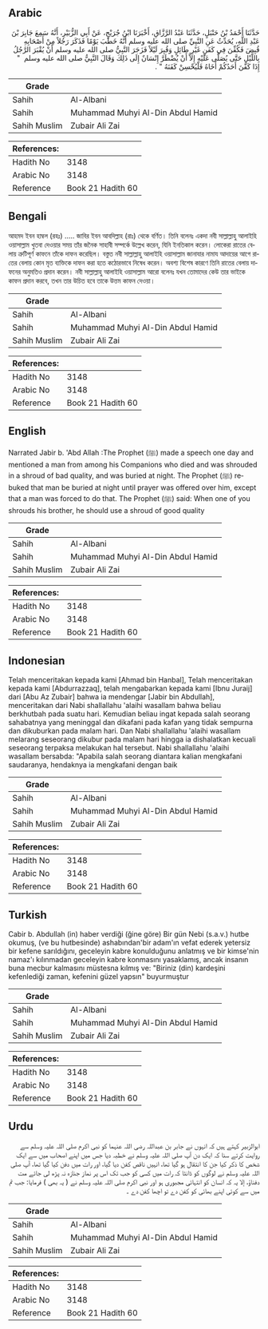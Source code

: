 ## Arabic


<div dir="rtl" lang="ar" style={{fontSize:'larger',backgroundColor:'#f8f9fa',padding:20}}>
حَدَّثَنَا أَحْمَدُ بْنُ حَنْبَلٍ، حَدَّثَنَا عَبْدُ الرَّزَّاقِ، أَخْبَرَنَا ابْنُ جُرَيْجٍ، عَنْ أَبِي الزُّبَيْرِ، أَنَّهُ سَمِعَ جَابِرَ بْنَ عَبْدِ اللَّهِ، يُحَدِّثُ عَنِ النَّبِيِّ صلى الله عليه وسلم أَنَّهُ خَطَبَ يَوْمًا فَذَكَرَ رَجُلاً مِنْ أَصْحَابِهِ قُبِضَ فَكُفِّنَ فِي كَفَنٍ غَيْرِ طَائِلٍ وَقُبِرَ لَيْلاً فَزَجَرَ النَّبِيُّ صلى الله عليه وسلم أَنْ يُقْبَرَ الرَّجُلُ بِاللَّيْلِ حَتَّى يُصَلَّى عَلَيْهِ إِلاَّ أَنْ يُضْطَرَّ إِنْسَانٌ إِلَى ذَلِكَ وَقَالَ النَّبِيُّ صلى الله عليه وسلم ‏ "‏ إِذَا كَفَّنَ أَحَدُكُمْ أَخَاهُ فَلْيُحْسِنْ كَفَنَهُ ‏"‏ ‏.‏
</div>
<div style={{backgroundColor:'#f8f9fa',padding:20, marginBottom: 10}}><table> <thead> <tr> <th>Grade</th> <th></th> </tr> </thead> <tbody> <tr><td>Sahih</td><td>Al-Albani</td></tr><tr><td>Sahih</td><td>Muhammad Muhyi Al-Din Abdul Hamid</td></tr><tr><td>Sahih Muslim</td><td>Zubair Ali Zai</td></tr></tbody></table><table> <thead> <tr> <th>References:</th> <th></th> </tr> </thead> <tbody><tr><td>Hadith No</td><td>3148</td></tr><tr><td>Arabic No</td><td>3148</td></tr><tr><td>Reference</td><td>Book 21 Hadith 60</td></tr></tbody></table></div>

## Bengali


<div dir="ltr" lang="bn" style={{fontSize:'larger',backgroundColor:'#f8f9fa',padding:20}}>
আহমদ ইবন হাম্বল (রহঃ) ..... জাবির ইবন আবদিল্লাহ (রাঃ) থেকে বর্ণিত। তিনি বলেনঃ একদা নবী সাল্লাল্লাহু আলাইহি ওয়াসাল্লাম খুতবা দেওয়ার সময় তাঁর জনৈক সাহাবী সম্পর্কে উল্লেখ করেন, যিনি ইনতিকাল করেন। লোকেরা রাতের বেলায় ত্রুটিপূর্ণ কাফনে তাঁকে দাফন করেছিল। বস্তুত নবী সাল্লাল্লাহু আলাইহি ওয়াসাল্লাম জানাযার নামায আদায়ের আগে রাতের বেলায় কোন মৃত ব্যক্তিকে দাফন করা হতে কঠোরভাবে নিষেধ করেন। অবশ্য বিশেষ কারণে তিনি রাতের বেলায় দাফনের অনুমতিও প্রদান করেন। নবী সাল্লাল্লাহু আলাইহি ওয়াসাল্লাম আরো বলেনঃ যখন তোমাদের কেউ তার ভাইকে কাফন প্রদান করবে, তখন তার উচিত হবে তাকে উত্তম কাফন দেওয়া।
</div>
<div style={{backgroundColor:'#f8f9fa',padding:20, marginBottom: 10}}><table> <thead> <tr> <th>Grade</th> <th></th> </tr> </thead> <tbody> <tr><td>Sahih</td><td>Al-Albani</td></tr><tr><td>Sahih</td><td>Muhammad Muhyi Al-Din Abdul Hamid</td></tr><tr><td>Sahih Muslim</td><td>Zubair Ali Zai</td></tr></tbody></table><table> <thead> <tr> <th>References:</th> <th></th> </tr> </thead> <tbody><tr><td>Hadith No</td><td>3148</td></tr><tr><td>Arabic No</td><td>3148</td></tr><tr><td>Reference</td><td>Book 21 Hadith 60</td></tr></tbody></table></div>

## English


<div dir="ltr" lang="en" style={{fontSize:'larger',backgroundColor:'#f8f9fa',padding:20}}>
Narrated Jabir b. 'Abd Allah :The Prophet (ﷺ) made a speech one day and mentioned a man from among his Companions who died and was shrouded in a shroud of bad quality, and was buried at night. The Prophet (ﷺ) rebuked that man be buried at night until prayer was offered over him, except that a man was forced to do that. The Prophet (ﷺ) said: When one of you shrouds his brother, he should use a shroud of good quality
</div>
<div style={{backgroundColor:'#f8f9fa',padding:20, marginBottom: 10}}><table> <thead> <tr> <th>Grade</th> <th></th> </tr> </thead> <tbody> <tr><td>Sahih</td><td>Al-Albani</td></tr><tr><td>Sahih</td><td>Muhammad Muhyi Al-Din Abdul Hamid</td></tr><tr><td>Sahih Muslim</td><td>Zubair Ali Zai</td></tr></tbody></table><table> <thead> <tr> <th>References:</th> <th></th> </tr> </thead> <tbody><tr><td>Hadith No</td><td>3148</td></tr><tr><td>Arabic No</td><td>3148</td></tr><tr><td>Reference</td><td>Book 21 Hadith 60</td></tr></tbody></table></div>

## Indonesian


<div dir="ltr" lang="id" style={{fontSize:'larger',backgroundColor:'#f8f9fa',padding:20}}>
Telah menceritakan kepada kami [Ahmad bin Hanbal], Telah menceritakan kepada kami [Abdurrazzaq], telah mengabarkan kepada kami [Ibnu Juraij] dari [Abu Az Zubair] bahwa ia mendengar [Jabir bin Abdullah], menceritakan dari Nabi shallallahu 'alaihi wasallam bahwa beliau berkhutbah pada suatu hari. Kemudian beliau ingat kepada salah seorang sahabatnya yang meninggal dan dikafani pada kafan yang tidak sempurna dan dikuburkan pada malam hari. Dan Nabi shallallahu 'alaihi wasallam melarang seseorang dikubur pada malam hari hingga ia dishalatkan kecuali seseorang terpaksa melakukan hal tersebut. Nabi shallallahu 'alaihi wasallam bersabda: "Apabila salah seorang diantara kalian mengkafani saudaranya, hendaknya ia mengkafani dengan baik
</div>
<div style={{backgroundColor:'#f8f9fa',padding:20, marginBottom: 10}}><table> <thead> <tr> <th>Grade</th> <th></th> </tr> </thead> <tbody> <tr><td>Sahih</td><td>Al-Albani</td></tr><tr><td>Sahih</td><td>Muhammad Muhyi Al-Din Abdul Hamid</td></tr><tr><td>Sahih Muslim</td><td>Zubair Ali Zai</td></tr></tbody></table><table> <thead> <tr> <th>References:</th> <th></th> </tr> </thead> <tbody><tr><td>Hadith No</td><td>3148</td></tr><tr><td>Arabic No</td><td>3148</td></tr><tr><td>Reference</td><td>Book 21 Hadith 60</td></tr></tbody></table></div>

## Turkish


<div dir="ltr" lang="tr" style={{fontSize:'larger',backgroundColor:'#f8f9fa',padding:20}}>
Cabir b. Abdullah (in) haber verdiği (ğine göre) Bir gün Nebi (s.a.v.) hutbe okumuş, (ve bu hutbesinde) ashabından'bir adam'ın vefat ederek yetersiz bir kefene sarıldığını, geceleyin kabre konulduğunu anlatmış ve bir kimse'nin namaz'ı kılınmadan geceleyin kabre konmasını yasaklamış, ancak insanın buna mecbur kalmasını müstesna kılmış ve: "Biriniz (din) kardeşini kefenlediği zaman, kefenini güzel yapsın" buyurmuştur
</div>
<div style={{backgroundColor:'#f8f9fa',padding:20, marginBottom: 10}}><table> <thead> <tr> <th>Grade</th> <th></th> </tr> </thead> <tbody> <tr><td>Sahih</td><td>Al-Albani</td></tr><tr><td>Sahih</td><td>Muhammad Muhyi Al-Din Abdul Hamid</td></tr><tr><td>Sahih Muslim</td><td>Zubair Ali Zai</td></tr></tbody></table><table> <thead> <tr> <th>References:</th> <th></th> </tr> </thead> <tbody><tr><td>Hadith No</td><td>3148</td></tr><tr><td>Arabic No</td><td>3148</td></tr><tr><td>Reference</td><td>Book 21 Hadith 60</td></tr></tbody></table></div>

## Urdu


<div dir="rtl" lang="ur" style={{fontSize:'larger',backgroundColor:'#f8f9fa',padding:20}}>
ابوالزبیر کہتے ہیں کہ انہوں نے جابر بن عبداللہ رضی اللہ عنہما کو نبی اکرم صلی اللہ علیہ وسلم سے روایت کرتے سنا کہ ایک دن آپ صلی اللہ علیہ وسلم نے خطبہ دیا جس میں اپنے اصحاب میں سے ایک شخص کا ذکر کیا جن کا انتقال ہو گیا تھا، انہیں ناقص کفن دیا گیا، اور رات میں دفن کیا گیا تھا، آپ صلی اللہ علیہ وسلم نے لوگوں کو ڈانٹا کہ رات میں کسی کو جب تک اس پر نماز جنازہ نہ پڑھ لی جائے مت دفناؤ، إلا یہ کہ انسان کو انتہائی مجبوری ہو اور نبی اکرم صلی اللہ علیہ وسلم نے ( یہ بھی ) فرمایا: جب تم میں سے کوئی اپنے بھائی کو کفن دے تو اچھا کفن دے ۔
</div>
<div style={{backgroundColor:'#f8f9fa',padding:20, marginBottom: 10}}><table> <thead> <tr> <th>Grade</th> <th></th> </tr> </thead> <tbody> <tr><td>Sahih</td><td>Al-Albani</td></tr><tr><td>Sahih</td><td>Muhammad Muhyi Al-Din Abdul Hamid</td></tr><tr><td>Sahih Muslim</td><td>Zubair Ali Zai</td></tr></tbody></table><table> <thead> <tr> <th>References:</th> <th></th> </tr> </thead> <tbody><tr><td>Hadith No</td><td>3148</td></tr><tr><td>Arabic No</td><td>3148</td></tr><tr><td>Reference</td><td>Book 21 Hadith 60</td></tr></tbody></table></div>